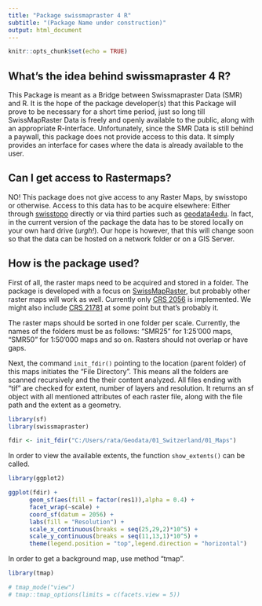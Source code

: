 ```yaml
---
title: "Package swissmapraster 4 R"
subtitle: "(Package Name under construction)"
output: html_document
---
```


```r
knitr::opts_chunk$set(echo = TRUE)
```

## What's the idea behind swissmapraster 4 R?

This Package is meant as a Bridge between Swissmapraster Data (SMR) and R. It is the hope of the package developer(s) that this Package will prove to be necessary for a short time period, just so long till SwissMapRaster Data is freely and openly available to the public,  along with an appropriate R-interface. Unfortunately, since the SMR Data is still behind a paywall, this package does not provide access to this data. It simply provides an interface for cases where the data is already available to the user.

## Can I get access to Rastermaps?

NO! This package does not give access to any Raster Maps, by swisstopo or otherwise. Access to this data has to be acquire elsewhere: Either through [swisstopo](https://shop.swisstopo.admin.ch) directly or via third parties such as [geodata4edu](https://www.geodata4edu.ch). In fact, in the current version of the package the data has to be stored locally on your own hard drive (_urgh!_). Our hope is however, that this will change soon so that the data can be hosted on a network folder or on a GIS Server. 

## How is the package used? 

First of all, the raster maps need to be acquired and stored in a folder. The package is developed with a focus on [SwissMapRaster](https://shop.swisstopo.admin.ch/de/products/maps/national/digital/), but probably other raster maps will work as well. Currently only [CRS 2056](https://epsg.io/2056) is implemented. We might also include [CRS 21781](https://epsg.io/21781) at some point but that's probably it. 

The raster maps should be sorted in one folder per scale. Currently, the names of the folders must be as follows: "SMR25" for 1:25'000 maps, "SMR50" for 1:50'000 maps and so on. Rasters should not overlap or have gaps.

Next, the command `init_fdir()` pointing to the location (parent folder) of this maps initiates the "File Directory". This means all the folders are scanned recursively and the their content analyzed. All files ending with "tif" are checked for extent, number of layers and resolution. It returns an sf object with all mentioned attributes of each raster file, along with the file path and the extent as a geometry. 

```r

library(sf)
library(swissmapraster)

fdir <- init_fdir("C:/Users/rata/Geodata/01_Switzerland/01_Maps")
```


In order to view the available extents, the function `show_extents()` can be called.

```r
library(ggplot2)

ggplot(fdir) +
      geom_sf(aes(fill = factor(res1)),alpha = 0.4) +
      facet_wrap(~scale) +
      coord_sf(datum = 2056) +
      labs(fill = "Resolution") +
      scale_x_continuous(breaks = seq(25,29,2)*10^5) +
      scale_y_continuous(breaks = seq(11,13,1)*10^5) +
      theme(legend.position = "top",legend.direction = "horizontal")
```


In order to get a background map, use method "tmap".

```r

library(tmap)

# tmap_mode("view")
# tmap::tmap_options(limits = c(facets.view = 5))


```




